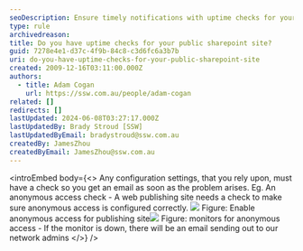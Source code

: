 ```yaml
---
seoDescription: Ensure timely notifications with uptime checks for your public SharePoint site's configuration settings, preventing issues like anonymous access mishaps.
type: rule
archivedreason:
title: Do you have uptime checks for your public sharepoint site?
guid: 7278e4e1-d37c-4f9b-84c8-c3d6fc6a3b7b
uri: do-you-have-uptime-checks-for-your-public-sharepoint-site
created: 2009-12-16T03:11:00.000Z
authors:
  - title: Adam Cogan
    url: https://ssw.com.au/people/adam-cogan
related: []
redirects: []
lastUpdated: 2024-06-08T03:27:17.000Z
lastUpdatedBy: Brady Stroud [SSW]
lastUpdatedByEmail: bradystroud@ssw.com.au
createdBy: JamesZhou
createdByEmail: JamesZhou@ssw.com.au
---
```


<introEmbed
  body={<>
Any configuration settings, that you rely upon, must have a check so you get an email as soon as the problem arises. Eg.
An anonymous access check - A web publishing site needs a check to make sure anonymous access is configured correctly.
![](/uploads/rules/do-you-have-uptime-checks-for-your-public-sharepoint-site/sharepoint_anonymous_access.jpg)
Figure: Enable anonymous access for publishing site![](/uploads/rules/do-you-have-uptime-checks-for-your-public-sharepoint-site/sharepoint_anonymous_access_monitor.jpg)
Figure: monitors for anonymous access - If the monitor is down, there will be an email sending out to our network admins
  </>}
/>
